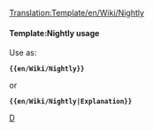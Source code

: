 <noinclude>[[Translation:Template/en/Wiki/Nightly]]</noinclude><noinclude>
</noinclude>{{en/Ambox| type  = notice
| image = en/Wiki/NightlyIcon.png
| text  = <strong>Nightly Builds</strong><br />The features mentioned in this section are currently only available in non-production releases such as [[en/Archive/Community/Nightly build|nightly builds]], betas or release candidates. {{{1|}}}
}}<noinclude>

====Template:Nightly usage====
Use as:

 '''<nowiki>{{en/Wiki/Nightly}}</nowiki>'''

or

 '''<nowiki>{{en/Wiki/Nightly|Explanation}}</nowiki>'''

[[Category:en/Manual/Base Set/Message boxes|D]]</noinclude>